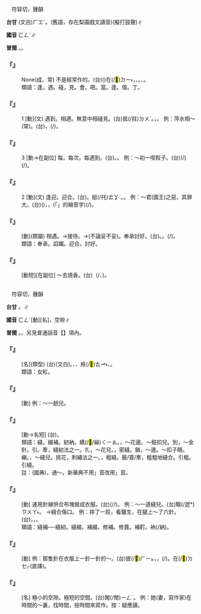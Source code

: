 
=={{ruby|逢|ㄈㄥˊ}}==

　符容切，鍾韻

'''台甘''' (文白)<rt>ㄏㆲˊ</rt>。{{ruby|(語)|ㄅㄤˊ}}(舊語，存在梨園戲文讀音){{ruby|。|ㄆㆲˊ}}(擬打鼓聲)∥

'''國音''' <rt>ㄈㄥˊ</rt>∥

'''普閩''' {{ruby|(文)|ㄏㆲˊ}}。{{ruby|(白)|ㄅㄤˊ}}。

    

==='''『{{ruby|逢|ㄈㄥˊ}}{{ruby|場|ㄔㄤˊ}}{{ruby|作|ㄗㄨㄛˋ}}{{ruby|戲|ㄒㄧˋ}}』'''===
: None(成、常) 不是經常作的。(台)({{ruby|無|ㆠㄜˊ}}{{ruby|計|ㄍㆤ˪}}{{ruby|畫|ㄨㆤ˫}}{{ruby|無|ㆠㄜˊ}}{{ruby|特|ㄉㄧㆤㆶ ͘}}{{ruby|別|ㄅㄧㄚㆵ ͘}}{{ruby|丌|ㆤ}}{{ruby|目|ㆠㆦㆶ ͘}}{{ruby|的|ㄉㄧㆤㆶ ͘}})在(/<mark>&#xf9853;</mark>)<rt>ㄉㄧ˫</rt>{{ruby|某|ㆠㆦˋ}}{{ruby|一|ㄐㄧㆵ ͘}}{{ruby|個|ㆤˊ}}{{ruby|場|ㄉㄧㆧˊ}}{{ruby|/|ㄉㄧㆧˊ}}{{ruby|面|ㆠㄧㄣ˫}}，{{ruby|偶|ㄫㆦˋ}}{{ruby|然|ㆢㄧㄢˊ}}{{ruby|/|ㄌㄧㄢˊ}}{{ruby|為|ㄨㄧ˫}}{{ruby|著|ㄉㄧㄜㆷ}}{{ruby|大|ㄉㄞ˫}}{{ruby|家|ㄍㆤ}}{{ruby|彼|ㄅㄧˋ}}{{ruby|此|ㄘㄨˋ}}{{ruby|互|ㄏㆦ˫}}{{ruby|相|ㄒㄧㆲ}}{{ruby|丌|ㆤ}}{{ruby|適|ㄒㄧㆤㆶ}}{{ruby|興|ㄏㄧㄥ˪}}、{{ruby|歡|ㄏㄨㄢ}}{{ruby|樂|ㄌㆦㆶ ͘}}{{ruby|做|ㄗㄨㆤ˪}}{{ruby|/|ㄗㄜ˪}}{{ruby|出|ㄘㄨㆵ}}{{ruby|來|·ㄌㄞˊ}}。{{ruby|配|ㄆㄨㆤ˪}}{{ruby|合|ㄏㄚㆴ ͘}}{{ruby|場|ㄉㄧㆫˊ}}{{ruby|/|ㄉㄧㆧˊ}}{{ruby|面|ㆠㄧㄣ˫}}、{{ruby|應|ㄧㄥ˪}}{{ruby|景|ㄍㄧㄥˋ}}。
:類語：逢。遇。碰，見。會。晤。當。逢。值。丁。
:
    

==='''『{{ruby|逢|ㄈㄥˊ}}』'''===
:1  [動](文) 遇到。相遇。無意中相碰見。(台)抵(/拄)<rt>ㄉㄨˋ</rt>{{ruby|著|ㄉㄧㄜㆷ}}。{{ruby|遇|ㆠㄨ˫}}{{ruby|/|ㆣㄨ˫}}{{ruby|著|ㄉㄧㄜㆷ}}，{{ruby|拄|ㄉㄨ˫}}{{ruby|遇|ㆠㄨ˫}}{{ruby|/|ㆣㄨ˫}}{{ruby|著|ㄉㄧㄜㆷ}}。 例：萍水相～(常)。(台){{ruby|親|ㄑㄧㄣ}}{{ruby|像|ㄑㄧㆧ˫}}{{ruby|/|ㄑㄧㆫ˫}}{{ruby|浮|ㄆㄨˊ}}{{ruby|萍|ㄆㄧㄜˊ}}{{ruby|漂|ㄆㄧㄠ}}{{ruby|流|ㄌㄧㄨˊ}}，{{ruby|偶|ㄫㆦˋ}}{{ruby|然|ㄌㄧㄢˊ}}{{ruby|/|ㆢㄧㄢˊ}}{{ruby|相|ㄒㄧㄜ}}{{ruby|/|ㄙㆩ}}{{ruby|遇|ㆠㄨ˫}}{{ruby|/|ㆣㄨ˫}}{{ruby|頭|ㄊㄠˊ}}(/{{ruby|相|ㄒㄧㄜ}}{{ruby|/|ㄙㆩ}}{{ruby|抵|ㄉㄨˋ}}{{ruby|著|ㄉㄧㄜㆷ ͘}})。
    

==='''『{{ruby|逢|ㄈㄥˊ}}』'''===
:3  [動→在副位] 每。每次。每遇到。(台){{ruby|每|ㄇㄨㄧˋ}}。{{ruby|見|ㄍㄧㄢ˪}}{{ruby|/|ㄍㆪ˪}}{{ruby|若|ㄋㄚ˫}}。 例：～初一喫餃子。(台){{ruby|見|ㄍㄧㄢ˪}}{{ruby|初|ㄘㄨㆤ}}{{ruby|/|ㄘㆤ}}{{ruby|一|ㄧㆵ}}{{ruby|著|ㄉㄧㄜㆷ}}(/{{ruby|都|ㄉㄜ˫}}){{ruby|包|ㄅㄠ}}(/{{ruby|食|ㄐㄧㄚㆷ ͘}}){{ruby|水|ㄗㄨㄧˋ}}{{ruby|餃|ㄍㄧㄠˋ}}。
    

==='''『{{ruby|逢|ㄈㄥˊ}}』'''===
:2  [動](文) 逢迎。迎合。(台){{ruby|迎|ㆣㄧㄚˊ}}{{ruby|請|ㄑㄧㆩˋ}}。{{ruby|扶|ㄆㆦˊ}}挺(/托)<rt>ㄊㆩˋ</rt>。{{ruby|無|ㆠㄜˊ}}{{ruby|論|ㄌㄨㄣ˫}}{{ruby|好|ㄏㄜˋ}}{{ruby|歹|ㄆㆮˋ}}{{ruby|/|ㄆㄞˋ}}{{ruby|攏|ㄌㆲˋ}}{{ruby|贊|ㄗㄢ˪}}{{ruby|成|ㄒㄧㄥˊ}}{{ruby|無|ㆠㄜˊ}}{{ruby|違|ㄨㄧˊ}}{{ruby|逆|ㆣㄧㆤㆶ ͘}}。 例：～君(國王)之惡，其罪大。(台){{ruby|君|ㄍㄨㄣ}}{{ruby|王|ㆲˊ}}{{ruby|做|ㄗㄨㆤ˪}}{{ruby|/|ㄗㄜ˪}}{{ruby|錯|ㄘㄜ˪}}{{ruby|亦|ㄧㄚㆷ ͘}}{{ruby|迎|ㆣㄧㄥˊ}}{{ruby|合|ㄏㄚㆴ ͘}}({{ruby|做|ㄗㄨㆤ˪}}{{ruby|/|ㄗㄜ˪}}{{ruby|去|ㄎㄧ˪}}{{ruby|就|ㄐㄧㄨ˫}}{{ruby|伊|·ㄧ}}){{ruby|伊|ㄧ}}{{ruby|丌|ㆤ}}{{ruby|意|ㄧ˪}}{{ruby|思|ㄙㄨ˪}}，{{ruby|無|ㆠㄜˊ}}{{ruby|諫|ㄍㄢ˪}}{{ruby|諍|ㄐㆪ˪}}，{{ruby|<mark>&#xffb50;</mark>|ㄐㄧㆵ}}(「{{ruby|此|ㄐㄧˋ}}{{ruby|一|ㄐㄧㆵ ͘}}」的縮音字)(/{{ruby|此|ㄐㄧㆵ}}){{ruby|個|ㆤˊ}}{{ruby|罪|ㄗㄨㆤ˫}}{{ruby|真|ㄐㄧㄣ}}{{ruby|大|ㄉㄨㄚ˫}}。
    

==='''『{{ruby|逢|ㄈㄥˊ}}{{ruby|迎|ㄧㄥˊ}}』'''===
: [動](類屬) 相遇。→接待。→(不論妥不妥)。奉承討好。(台){{ruby|扶|ㄏㄨˊ}}{{ruby|扶|ㄏㄨˊ}}{{ruby|插|ㄘㄚㆷ}}{{ruby|插|ㄘㄚㆷ}}。{{ruby|扶|ㄆㆦˊ}}{{ruby|挺|ㄊㆩˋ}}。{{ruby|做|ㄗㄨㆤ˪}}{{ruby|/|ㄗㄜ˪}}{{ruby|去|ㄎㄧ˪}}{{ruby|著|ㄉㄧㄜㆷ}}(/{{ruby|就|ㄐㄧㄨ˫}}){{ruby|付|ㄏㆦ˫}}{{ruby|人|ㄌㄤˊ}}{{ruby|歡|ㄏㄨㆩ}}{{ruby|喜|ㄏㄧˋ}}。
:類語：奉承。諂媚。迎合。討好。
:
    

==='''『{{ruby|逢|ㄈㄥˊ}}{{ruby|三|ㄙㄢ}}』'''===
: [動短][在副位] ～去燒香。(台){{ruby|見|ㄍㄧㄢ˪}}{{ruby|三|ㄙㆩ}}{{ruby|日|ㆢㄧㆵ ͘}}{{ruby|/|ㄌㄧㆵ ͘}}（/{{ruby|十|ㄗㄚㆴ ͘}}{{ruby|三|ㄙㆩ}}、{{ruby|二|ㄌㄧ˫}}{{ruby|十|ㄗㄚㆴ ͘}}{{ruby|三|ㄙㆩ}}){{ruby|去|ㄎㄧ˪}}{{ruby|廟|ㆠㄧㄜ˫}}{{ruby|裏|ㄌㄧㄣ˪}}{{ruby|/|ㄋㄧㆷ}}{{ruby|燒|ㄒㄧㄜ}}{{ruby|香|ㄏㄧㆧ}}{{ruby|/|ㄏㄧㆫ}}。
    

=={{ruby|縫|ㄈㄥˊ}}==

　符容切，鍾韻

'''台甘''' {{ruby|(文)|ㄏㆲˊ}}{{ruby|。|ㄏㆲ˫}}。{{ruby|(語)|ㄅㄤˊ}}{{ruby|。|ㄆㄤ˫}}∥

'''國音''' <rt>ㄈㄥˊ</rt>[動]{{ruby|。|ㄈㄥˋ}}[名]，空隙∥

'''普閩''' {{ruby|(文)|ㄏㆲˊ}}。{{ruby|(白)|ㄅㄤˊ}}。另見普通話音【{{ruby|縫|ㄈㄥˋ}}】項內。

    

==='''『{{ruby|縫|ㄈㄥˊ}}{{ruby|紉|ㄖㄣˋ}}』'''===
: [名](類型) (台){{ruby|縫|ㄏㆲˊ}}{{ruby|紉|ㆢㄧㆬ˫}}(文白)。{{ruby|鉸|ㄍㄚ}}{{ruby|布|ㄅㆦ˪}}、{{ruby|剪|ㄐㄧㄢˋ}}{{ruby|衫|ㄙㆩ}}、紩(/<mark>&#xffa6e;</mark>)<rt>ㄊㆪ˫</rt>{{ruby|衫|ㄙㆩ}}、{{ruby|補|ㄅㆦˋ}}{{ruby|衫|ㄙㆩ}}{{ruby|丌|ㆤ}}{{ruby|工|ㄎㄤ}}{{ruby|課|ㄎㆤ˪}}{{ruby|/|ㄎㄨㆤ˪}}。
:類語：女紅。
:
    

==='''『{{ruby|縫|ㄈㄥˊ}}{{ruby|上|ㄕㄤˋ}}』'''===
: [動] 例：～一趟兒。
    

==='''『{{ruby|裁|ㄘㄞˊ}}{{ruby|縫|ㄈㄥˊ}}』'''===
: [動→名短] (台){{ruby|裁|ㄘㄞˊ}}{{ruby|縫|ㄏㆲˊ}}。
:類語：縫。綴補。紉衲。繑(/<mark>&#xf9564;</mark>/繰)<rt>ㄑㄧㄠ</rt>。{{ruby|<mark>&#xf9566;</mark>|ㄓㄞˋ}}，～花邊。～鈕扣兒。別，～金針。引。牽，縫紉法之一。扎，～花兒。{{ruby|緝|ㄑㄧ}}，密縫。鎖，～邊。～扣子眼。繃。{{ruby|繚|ㄌㄧㄠˊ}}，～縫兒。挑花，刺繡法之一。{{ruby|絎|ㄏㄤˊ}}，粗縫。籤/簽/牽，粗粗地縫合。引粗。引縫。
:
:註：(國典){{ruby|緝|ㄑㄧˋ}}，通～。新華典不用{{ruby|「|ㄑㄧˋ}}」音改用{{ruby|「|ㄐㄧ}}」音。
:
    

==='''『{{ruby|縫|ㄈㄥˊ}}』'''===
: [動] 運用針線併合布塊做成衣服。(台){{ruby|用|ㄧㄥ˫}}{{ruby|/|ㄧㆲ˫}}{{ruby|針|ㄗㆰ}}{{ruby|/|ㄐㄧㆰ}}{{ruby|線|ㄙㄨㆩ˪}}{{ruby|縫|ㄅㄤˊ}}(/{{ruby|紩|ㄊㆪ˫}}/{{ruby|<mark>&#xffdd6;</mark>|ㄊㆪ˫}}){{ruby|衫|ㄙㆩ}}。 例：～一道縫兒。(台){{ruby|縫|ㄅㄤˊ}}{{ruby|一|ㄐㄧㆵ ͘}}畷(/迣*)<rt>ㄗㄨㄚ˫</rt>{{ruby|合|ㄍㄚㆴ}}{{ruby|縫|ㄆㄤ˫}}。 →縫合傷口。 例：摔了一跤，看醫生，在腿上～了六針。(台){{ruby|跋|ㄅㄨㄚㆷ ͘}}{{ruby|一|ㄐㄧㆵ ͘}}{{ruby|倒|ㄉㄜˋ}}，{{ruby|大|ㄉㄨㄚ˫}}{{ruby|腿|ㄊㄨㄧˋ}}{{ruby|歸|ㄍㄨㄧ}}{{ruby|<mark>&#xf9065;</mark>|ㄎㄤ}}，{{ruby|付|ㄏㆦ˫}}{{ruby|醫|ㄧ}}{{ruby|生|ㄒㄧㄥ}}{{ruby|<mark>&#xffa6e;</mark>|ㄊㆪ˫}}{{ruby|六|ㄌㄚㆶ ͘}}{{ruby|針|ㄗㆰ}}{{ruby|/|ㄐㄧㆰ}}。
:類語：縫補──縫紉。縫綴。補綴。修補。修葺。補靪。衲(/納)。
:
    

==='''『{{ruby|縫|ㄈㄥˊ}}{{ruby|著|ㄓㄜ}}』'''===
: [動] 例：那隻針在衣服上一針一針的～。(台)彼(/<mark>&#xf8fbe;</mark>)<rt>ㄏㄧㆵ</rt>{{ruby|枝|ㄍㄧ}}{{ruby|針|ㄗㆰ}}{{ruby|/|ㄐㄧㆰ}}{{ruby|站|ㄉㄧㆰ˪}}{{ruby|衫|ㄙㆩ}}{{ruby|仔|ㄚ}}{{ruby|頂|ㄉㄧㄥˋ}}，{{ruby|一|ㄐㄧㆵ ͘}}{{ruby|針|ㄗㆰ}}{{ruby|/|ㄐㄧㆰ}}{{ruby|仔|ㄚ}}{{ruby|一|ㄐㄧㆵ ͘}}{{ruby|針|ㄗㆰ}}{{ruby|/|ㄐㄧㆰ}}，{{ruby|一|ㄧㆵ}}{{ruby|直|ㄉㄧㆵ ͘}}{{ruby|穿|ㄘㆭ}}{{ruby|/|ㄋㆭ}}(/{{ruby|<mark>&#xffdd6;</mark>|ㄊㆪ˫}}){{ruby|過|ㄍㆤ˪}}{{ruby|/|ㄍㄨㆤ˪}}{{ruby|去|ㄎㄧ˪}}。{{ruby|一|ㄧㆵ}}{{ruby|直|ㄉㄧㆵ ͘}}在(/<mark>&#xf9549;</mark>)<rt>ㄉㆤㆷ</rt>{{ruby|縫|ㄅㄤˊ}}(直譯)。
    

==='''『{{ruby|縫|ㄈㄥˊ}}{{ruby|縫|ㄈㄥˊ}}』'''===
: [名] 極小的空隙。極短的空間。(台){{ruby|一|ㄐㄧㆵ ͘}}{{ruby|點|ㄉㄧㆰˋ}}{{ruby|仔|ㄚ}}閑(/閒)<rt>ㄧㄥˊ</rt>{{ruby|工|ㄍㄤ}}。 例：她(妻，寫作家)在時間的～裏，找時間，撿時間來寫作。按：疑應讀{{ruby|：|ㄈㄥˋ}}。
    
